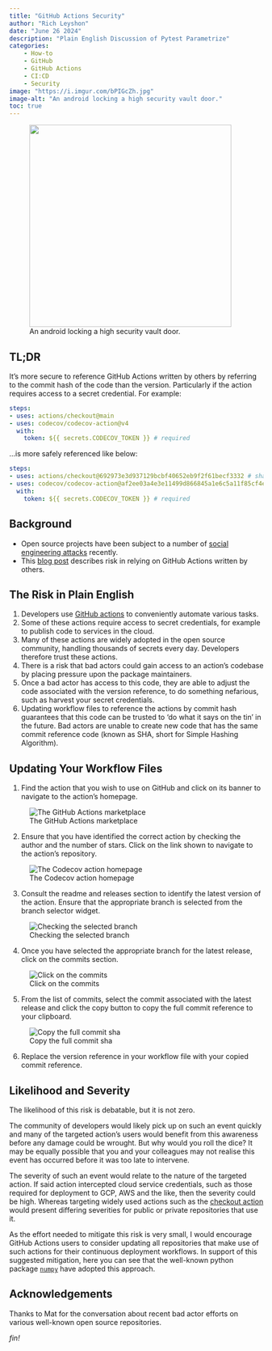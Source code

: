 ```yaml
---
title: "GitHub Actions Security"
author: "Rich Leyshon"
date: "June 26 2024"
description: "Plain English Discussion of Pytest Parametrize"
categories:
    - How-to
    - GitHub
    - GitHub Actions
    - CI:CD
    - Security
image: "https://i.imgur.com/bPIGcZh.jpg"
image-alt: "An android locking a high security vault door."
toc: true
---
```


<figure class=center >
  <img class="shaded_box" width=400px src="https://i.imgur.com/bPIGcZh.jpg"></img>
  <figcaption>An android locking a high security vault door.</figcaption>
</figure>

## TL;DR

It's more secure to reference GitHub Actions written by others by referring
to the commit hash of the code than the version. Particularly if the action
requires access to a secret credential. For example:

```.yaml
steps:
- uses: actions/checkout@main
- uses: codecov/codecov-action@v4
  with:
    token: ${{ secrets.CODECOV_TOKEN }} # required
```

...is more safely referenced like below:

```.yaml
steps:
- uses: actions/checkout@692973e3d937129bcbf40652eb9f2f61becf3332 # sha for v4.1.7
- uses: codecov/codecov-action@af2ee03a4e3e11499d866845a1e6c5a11f85cf4e # sha v4.5.0 
  with:
    token: ${{ secrets.CODECOV_TOKEN }} # required
```

## Background

* Open source projects have been subject to a number of
[social engineering attacks][openjs] recently. 
* This [blog post][julienrenaux] describes risk in relying on GitHub Actions
written by others.

## The Risk in Plain English

1. Developers use [GitHub actions][marketplace] to conveniently automate
various tasks.
2. Some of these actions require access to secret credentials, for example to
publish code to services in the cloud.
3. Many of these actions are widely adopted in the open source community,
handling thousands of secrets every day. Developers therefore trust these
actions.
4. There is a risk that bad actors could gain access to an action's codebase
by placing pressure upon the package maintainers.
5. Once a bad actor has access to this code, they are able to adjust the code
associated with the version reference, to do something nefarious, such as
harvest your secret credentials.
6. Updating workflow files to reference the actions by commit hash guarantees
that this code can be trusted to 'do what it says on the tin' in the future.
Bad actors are unable to create new code that has the same commit reference
code (known as SHA, short for Simple Hashing Algorithm).

## Updating Your Workflow Files

1. Find the action that you wish to use on GitHub and click on its banner to
navigate to the action's homepage.

![The GitHub Actions marketplace](https://i.imgur.com/4G5qba2.png)

2. Ensure that you have identified the correct action by checking the author
and the number of stars. Click on the link shown to navigate to the action's
repository.

![The Codecov action homepage](https://i.imgur.com/tcBYkpy.png)

3. Consult the readme and releases section to identify the latest version of
the action. Ensure that the appropriate branch is selected from the branch
selector widget.

![Checking the selected branch](https://i.imgur.com/eVU7ce5.png)

4. Once you have selected the appropriate branch for the latest release, click
on the commits section.

![Click on the commits](https://i.imgur.com/5jQWlQs.png)

5. From the list of commits, select the commit associated with the latest
release and click the copy button to copy the full commit reference to your
clipboard.

![Copy the full commit sha](https://i.imgur.com/8NVX30Y.png)

6. Replace the version reference in your workflow file with your copied commit
reference. 

## Likelihood and Severity

The likelihood of this risk is debatable, but it is not zero.

The community of developers would likely pick up on such an event quickly and
many of the targeted action's users would benefit from this awareness before
any damage could be wrought. But why would you roll the dice? It may be equally
possible that you and your colleagues may not realise this event has occurred
before it was too late to intervene. 

The severity of such an event would relate to the nature of the targeted
action. If said action intercepted cloud service credentials, such as those
required for deployment to GCP, AWS and the like, then the severity could
be high. Whereas targeting widely used actions such as the
[checkout action][checkout] would present differing severities for public or
private repositories that use it.

As the effort needed to mitigate this risk is very small, I would encourage
GitHub Actions users to consider updating all repositories that make use of
such actions for their continuous deployment workflows. In support of this
suggested mitigation, here you can see that the well-known python package
[`numpy`][numpy] have adopted this approach.

## Acknowledgements

Thanks to Mat for the conversation about recent bad actor efforts on various
well-known open source repositories.

<p id=fin><i>fin!</i></p>

[openjs]: https://openjsf.org/blog/openssf-openjs-alert-social-engineering-takeovers
[julienrenaux]: https://julienrenaux.fr/2019/12/20/github-actions-security-risk/
[marketplace]: https://github.com/marketplace?type=actions
[numpy]: https://github.com/numpy/numpy/blob/main/.github/workflows/wheels.yml
[checkout]: https://github.com/actions/checkout
